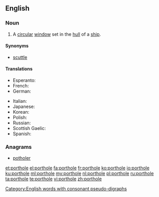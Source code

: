 ==English==

===Noun===
{{en-noun}}

# A [[circular]] [[window]] set in the [[hull]] of a [[ship]].

====Synonyms====
* [[scuttle]]

====Translations====
{{trans-top|circular window}}
* Esperanto: {{t|eo|luko}}
* French: {{t+|fr|hublot|m}}
* German: {{t+|de|Bullauge|n}}
{{trans-mid}}
* Italian: {{t+|it|oblò}}
* Japanese: {{t|ja|舷窓|tr=げんそう, gensō|sc=Jpan}}
* Korean: {{t|ko|현창|sc=Kore}}
* Polish: {{t+|pl|bulaj|m}}
* Russian: {{t+|ru|иллюмина́тор|m}}
* Scottish Gaelic: {{t|gd|uinneag bàta|f}}
* Spanish: {{t+|es|tronera|f}}
{{trans-bottom}}

===Anagrams===
* [[potholer#English|potholer]]

[[et:porthole]]
[[el:porthole]]
[[fa:porthole]]
[[fr:porthole]]
[[ko:porthole]]
[[io:porthole]]
[[ku:porthole]]
[[ml:porthole]]
[[my:porthole]]
[[nl:porthole]]
[[pl:porthole]]
[[ru:porthole]]
[[ta:porthole]]
[[te:porthole]]
[[vi:porthole]]
[[zh:porthole]]

[[Category:English words with consonant pseudo-digraphs]]